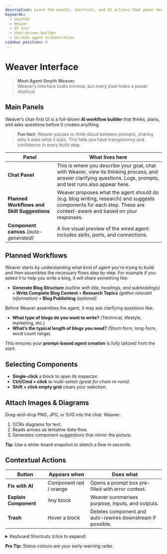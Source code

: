 ```yaml
---
description: Learn the panels, shortcuts, and AI actions that power Weaver’s chat-first agent builder.
keywords:
  - SmythOS
  - Weaver
  - UI tour
  - chat-driven builder
  - no-code agent orchestration
sidebar_position: 4
---
```


#  Weaver Interface

> **Meet Agent Smyth Weaver.**  
> Weaver’s interface looks minimal, but every pixel hides a power shortcut.

<Divider/>

## Main Panels
Weaver’s chat-first UI is a full-blown **AI workflow builder** that thinks, plans, and asks questions before it creates anything.

> **Fun fact:** Weaver pauses to *think aloud* between prompts, sharing why it asks what it asks. This help you have transparency and confidence in every build step.


| Panel | What lives here |
|-------|-----------------|
| **Chat Panel** | This is where you describe your goal, chat with Weaver, view its thinking process, and answer clarifying questions. Logs, prompts, and test runs also appear here. |
| **Planned Workflows and Skill Suggestions** | Weaver proposes what the agent should do (e.g. blog writing, research) and suggests components for each step. These are context-aware and based on your responses. |
| **Component canvas** *(auto-generated)* | A live visual preview of the wired agent: includes skills, ports, and connections. |

<Divider/>

## Planned Workflows

Weaver starts by understanding what kind of agent you're trying to build and then assembles the necessary flows step by step. For example if you asked it to help you write a blog, it will share something like:

- **Generate Blog Structure** *(outline with title, headings, and subheadings)*
• **Write Complete Blog Content**
• **Research Topics** *(gather relevant information)*
• **Blog Publishing** *(optional)*

Before Weaver assembles the agent, it may ask clarifying questions like:

- **What type of blogs do you want to write?** (Technical, lifestyle, marketing, etc.)  
- **What’s the typical length of blogs you need?** (Short-form, long-form, word count range)

This ensures your **prompt-based agent creation** is fully tailored from the start.

<Divider/>

## Selecting Components

- **Single-click** a block to open its inspector.  
- **Ctrl/Cmd + click** to multi-select *(great for chain re-runs)*.  
- **Shift + click empty grid** clears your selection.

<Divider/>

## Attach Images & Diagrams

Drag-and-drop PNG, JPG, or SVG into the chat. Weaver:

1. OCRs diagrams for text.  
2. Reads arrows as tentative data-flow.  
3. Generates component suggestions that mirror the picture.

<InfoCallout> **Tip:** Use a white-board snapshot to sketch a flow in seconds. </InfoCallout>

<Divider/>

## Contextual Actions

| Button | Appears when | Does what |
|--------|--------------|-----------|
| **Fix with AI** | Component red / orange | Opens a prompt box pre-filled with error context. |
| **Explain Component** | Any block | Weaver summarises purpose, inputs, and outputs. |
| **Trash** | Hover a block | Deletes component and auto-rewires downstream if possible. |

<Divider/>

 <details>
<summary>Keyboard Shortcuts (click to expand)</summary>

<Tabs
  tabs={[
    {
      label: 'macOS',
      content: (
        <ul>
          <li><kbd>⌘</kbd> + <kbd>Scroll Up</kbd> – Zoom in</li>
          <li><kbd>⌘</kbd> + <kbd>Scroll Down</kbd> – Zoom out</li>
          <li><kbd>⌘</kbd> + <kbd>Left Click</kbd> + <kbd>Drag</kbd> – Select multiple components</li>
          <li><kbd>⌘</kbd> + <kbd>C</kbd>, <kbd>⌘</kbd> + <kbd>V</kbd> – Duplicate selected components</li>
          <li><kbd>Delete</kbd> – Delete selected components</li>
          <li><kbd>⌘</kbd> + <kbd>Shift</kbd> + <kbd>E</kbd> – Export agent</li>
          <li><kbd>Drag & Drop</kbd> .smyth file – Import agent</li>
          <li><kbd>⌘</kbd> + <kbd>Z</kbd> – Undo</li>
          <li><kbd>⌘</kbd> + <kbd>Shift</kbd> + <kbd>Z</kbd> – Redo</li>
        </ul>
      ),
    },
    {
      label: 'Windows / Linux',
      content: (
        <ul>
          <li><kbd>Ctrl</kbd> + <kbd>Scroll Up</kbd> – Zoom in</li>
          <li><kbd>Ctrl</kbd> + <kbd>Scroll Down</kbd> – Zoom out</li>
          <li><kbd>Ctrl</kbd> + <kbd>Left Click</kbd> + <kbd>Drag</kbd> – Select multiple components</li>
          <li><kbd>Ctrl</kbd> + <kbd>C</kbd>, <kbd>Ctrl</kbd> + <kbd>V</kbd> – Duplicate selected components</li>
          <li><kbd>Delete</kbd> – Delete selected components</li>
          <li><kbd>Ctrl</kbd> + <kbd>Shift</kbd> + <kbd>E</kbd> – Export agent</li>
          <li><kbd>Drag & Drop</kbd> .smyth file – Import agent</li>
          <li><kbd>Ctrl</kbd> + <kbd>Z</kbd> – Undo</li>
          <li><kbd>Ctrl</kbd> + <kbd>Shift</kbd> + <kbd>Z</kbd> – Redo</li>
        </ul>
      ),
    },
  ]}
/>
</details>

<Divider/>

<InfoCallout> **Pro Tip:** Status colours are your early-warning radar. </InfoCallout>
